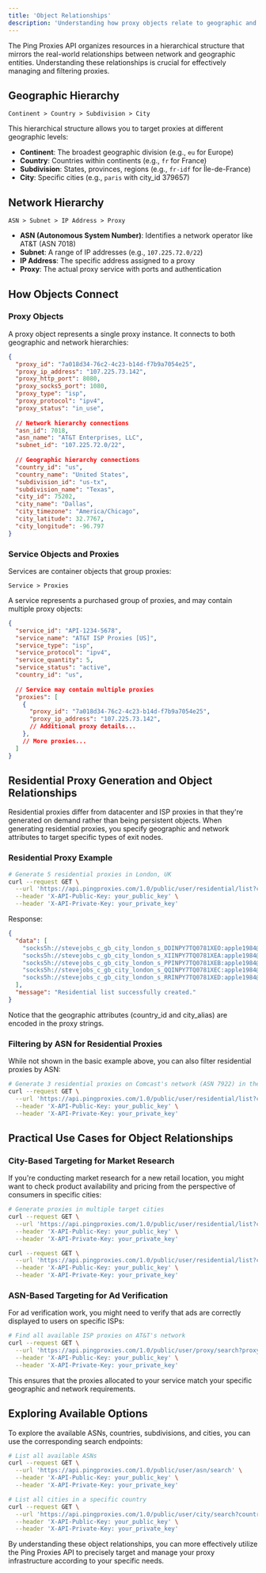 ```yaml
---
title: 'Object Relationships'
description: 'Understanding how proxy objects relate to geographic and network entities in the Ping Proxies API'
---
```


The Ping Proxies API organizes resources in a hierarchical structure that mirrors the real-world relationships between network and geographic entities. Understanding these relationships is crucial for effectively managing and filtering proxies.

## Geographic Hierarchy

```
Continent > Country > Subdivision > City
```

This hierarchical structure allows you to target proxies at different geographic levels:

- **Continent**: The broadest geographic division (e.g., `eu` for Europe)
- **Country**: Countries within continents (e.g., `fr` for France)
- **Subdivision**: States, provinces, regions (e.g., `fr-idf` for Île-de-France)
- **City**: Specific cities (e.g., `paris` with city_id 379657)

## Network Hierarchy

```
ASN > Subnet > IP Address > Proxy
```

- **ASN (Autonomous System Number)**: Identifies a network operator like AT&T (ASN 7018)
- **Subnet**: A range of IP addresses (e.g., `107.225.72.0/22`)
- **IP Address**: The specific address assigned to a proxy
- **Proxy**: The actual proxy service with ports and authentication

## How Objects Connect

### Proxy Objects

A proxy object represents a single proxy instance. It connects to both geographic and network hierarchies:

```json
{
  "proxy_id": "7a018d34-76c2-4c23-b14d-f7b9a7054e25",
  "proxy_ip_address": "107.225.73.142",
  "proxy_http_port": 8080,
  "proxy_socks5_port": 1080,
  "proxy_type": "isp",
  "proxy_protocol": "ipv4",
  "proxy_status": "in_use",
  
  // Network hierarchy connections
  "asn_id": 7018,
  "asn_name": "AT&T Enterprises, LLC",
  "subnet_id": "107.225.72.0/22",
  
  // Geographic hierarchy connections
  "country_id": "us",
  "country_name": "United States",
  "subdivision_id": "us-tx",
  "subdivision_name": "Texas",
  "city_id": 75202,
  "city_name": "Dallas",
  "city_timezone": "America/Chicago",
  "city_latitude": 32.7767,
  "city_longitude": -96.797
}
```

### Service Objects and Proxies

Services are container objects that group proxies:

```
Service > Proxies
```

A service represents a purchased group of proxies, and may contain multiple proxy objects:

```json
{
  "service_id": "API-1234-5678",
  "service_name": "AT&T ISP Proxies [US]",
  "service_type": "isp",
  "service_protocol": "ipv4",
  "service_quantity": 5,
  "service_status": "active",
  "country_id": "us",
  
  // Service may contain multiple proxies
  "proxies": [
    {
      "proxy_id": "7a018d34-76c2-4c23-b14d-f7b9a7054e25",
      "proxy_ip_address": "107.225.73.142",
      // Additional proxy details...
    },
    // More proxies...
  ]
}
```

## Residential Proxy Generation and Object Relationships

Residential proxies differ from datacenter and ISP proxies in that they're generated on demand rather than being persistent objects. When generating residential proxies, you specify geographic and network attributes to target specific types of exit nodes.

### Residential Proxy Example

```bash
# Generate 5 residential proxies in London, UK
curl --request GET \
  --url 'https://api.pingproxies.com/1.0/public/user/residential/list?country_id=gb&city_alias=london&list_count=5' \
  --header 'X-API-Public-Key: your_public_key' \
  --header 'X-API-Private-Key: your_private_key'
```

Response:
```json
{
  "data": [
    "socks5h://stevejobs_c_gb_city_london_s_DDINPY7TQ0781XEO:apple1984@residential.pingproxies.com:8000",
    "socks5h://stevejobs_c_gb_city_london_s_XIINPY7TQ0781XEA:apple1984@residential.pingproxies.com:8000",
    "socks5h://stevejobs_c_gb_city_london_s_PPINPY7TQ0781XEB:apple1984@residential.pingproxies.com:8000",
    "socks5h://stevejobs_c_gb_city_london_s_QQINPY7TQ0781XEC:apple1984@residential.pingproxies.com:8000",
    "socks5h://stevejobs_c_gb_city_london_s_RRINPY7TQ0781XED:apple1984@residential.pingproxies.com:8000"
  ],
  "message": "Residential list successfully created."
}
```

Notice that the geographic attributes (country_id and city_alias) are encoded in the proxy strings.

### Filtering by ASN for Residential Proxies

While not shown in the basic example above, you can also filter residential proxies by ASN:

```bash
# Generate 3 residential proxies on Comcast's network (ASN 7922) in the US
curl --request GET \
  --url 'https://api.pingproxies.com/1.0/public/user/residential/list?country_id=us&asn_id=7922&list_count=3' \
  --header 'X-API-Public-Key: your_public_key' \
  --header 'X-API-Private-Key: your_private_key'
```

## Practical Use Cases for Object Relationships

### City-Based Targeting for Market Research

If you're conducting market research for a new retail location, you might want to check product availability and pricing from the perspective of consumers in specific cities:

```bash
# Generate proxies in multiple target cities
curl --request GET \
  --url 'https://api.pingproxies.com/1.0/public/user/residential/list?city_alias=new_york&list_count=2' \
  --header 'X-API-Public-Key: your_public_key' \
  --header 'X-API-Private-Key: your_private_key'

curl --request GET \
  --url 'https://api.pingproxies.com/1.0/public/user/residential/list?city_alias=chicago&list_count=2' \
  --header 'X-API-Public-Key: your_public_key' \
  --header 'X-API-Private-Key: your_private_key'
```

### ASN-Based Targeting for Ad Verification

For ad verification work, you might need to verify that ads are correctly displayed to users on specific ISPs:

```bash
# Find all available ISP proxies on AT&T's network
curl --request GET \
  --url 'https://api.pingproxies.com/1.0/public/user/proxy/search?proxy_type=isp&asn_id=7018' \
  --header 'X-API-Public-Key: your_public_key' \
  --header 'X-API-Private-Key: your_private_key'
```

This ensures that the proxies allocated to your service match your specific geographic and network requirements.

## Exploring Available Options

To explore the available ASNs, countries, subdivisions, and cities, you can use the corresponding search endpoints:

```bash
# List all available ASNs
curl --request GET \
  --url 'https://api.pingproxies.com/1.0/public/user/asn/search' \
  --header 'X-API-Public-Key: your_public_key' \
  --header 'X-API-Private-Key: your_private_key'

# List all cities in a specific country
curl --request GET \
  --url 'https://api.pingproxies.com/1.0/public/user/city/search?country_id=gb' \
  --header 'X-API-Public-Key: your_public_key' \
  --header 'X-API-Private-Key: your_private_key'
```

By understanding these object relationships, you can more effectively utilize the Ping Proxies API to precisely target and manage your proxy infrastructure according to your specific needs.